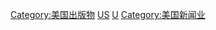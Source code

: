 {{Catnav|頁面分類|各種主題的頁面分類|按國家分類|各國媒體|美國媒體}}
{{Catnav|頁面分類|人类社会|媒体|各國媒體|美國媒體}}
{{Commons category|Newspapers of the United States}}

[[Category:美国出版物|Category:美国出版物]]
[[Category:各国报纸|US]]
[[Category:北美洲報紙|U]]
[[Category:美国新闻业|Category:美国新闻业]]